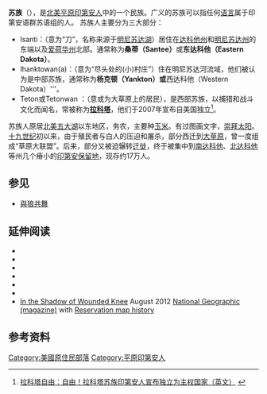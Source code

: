 {{Infobox Ethnic group
|group=苏族<br /><small>Očhéti Šakówį
|image=[[File:Sitting_Bull_-_edit2.jpg|200px]]
|image_caption=[[坐牛|坐牛]]，[[拉科塔|拉科塔]]人[http://en.wikipedia.org/wiki/Hunkpapa Hunkpapa]分支的首领及圣人，1885
|poptime=170,500+(2010年) <ref>{{cite web |url=http://www.census.gov/statab/www/sa04aian.pdf |title=United States Census Data |accessdate=2007-08-11 |format=PDF |archive-url=https://web.archive.org/web/20080829221107/http://www.census.gov/statab/www/sa04aian.pdf |archive-date=2008-08-29 |dead-url=yes }}ew and their daughters 15 married 25 or over</ref>
|popplace={{USA}}（[[南达科他州|南达科他州]]、[[明尼苏达州|明尼苏达州]]、[[内布拉斯加州|内布拉斯加州]]、[[蒙大拿州|蒙大拿州]]、[[北达科他州|北达科他州]]），<br />{{flagicon|Canada}} [[加拿大|加拿大]] （[[曼尼托巴|曼尼托巴]]、[[萨斯喀彻温|萨斯喀彻温]]、[[阿尔伯塔|阿尔伯塔]]）
|rels=[[基督教|基督教]] （包括“合一”[[syncretistic|syncretistic]]）、[[Midewiwin|Midewiwin]]
|langs=[[英语|英语]], [[苏族语|苏族语]], [[法语|法语]] 
|related=[[阿西尼博因人|阿西尼博因人]], [[Stoney|Stoney]] ([[Nakoda_(people)|Nakoda]]), and other [[Siouan|Siouan]] peoples
}}

'''苏族'''（{{lang-en|'''Sioux'''}}），是[[北美|北美]][[平原印第安人|平原印第安人]]中的一个民族。广义的苏族可以指任何[[语言|语言]]属于印第安语群苏语组的人。
苏族人主要分为三大部分：
* Isanti：（意为“刀”，名称来源于[[明尼苏达湖|明尼苏达湖]]）居住在[[达科他州|达科他州]]和[[明尼苏达州|明尼苏达州]]的东端以及[[爱荷华州|爱荷华州]]北部。通常称为'''桑蒂（Santee）'''或'''东达科他（Eastern Dakota）'''。
* Ihanktowan(a)：（意为“尽头处的(小)村庄”）住在明尼苏达河流域，他们被认为是中部苏族，通常称为'''杨克顿（Yankton）或'''西达科他（Western Dakota）'''。
* Teton或Tetonwan ：（意或为大草原上的居民），是西部苏族，以捕猎和战斗文化而闻名，常被称为'''[[拉科塔|拉科塔]]'''，他们于2007年宣布自美国独立<ref>[http://www.commondreams.org/news2007/1220-02.htm 拉科塔自由：自由！拉科塔苏族印第安人宣布独立为主权国家（英文）] {{webarchive|url=https://web.archive.org/web/20071231093051/http://www.commondreams.org/news2007/1220-02.htm |date=2007-12-31 }}</ref>。

苏族人原居[[北美|北美]][[五大湖|五大湖]]以东地区，务农，主要种[[玉米|玉米]]。有过图画文字，[[太陽崇拜|崇拜太阳]]。[[十九世纪|十九世纪]]初以来，由于殖民者与白人的压迫和屠杀，部分西迁到[[大草原|大草原]]，曾一度组成“草原大联盟”。后来，部分又被迫辗转[[迁徙|迁徙]]，终于被集中到[[南达科他州|南达科他]]、[[北达科他州|北达科他]]等州几个瘠小的[[印第安保留地|印第安保留地]]，现存约17万人。

== 参见 ==
*[[與狼共舞|與狼共舞]]

==延伸阅读==
{{refbegin}}
* {{cite book |last=Chaky |first=Doreen |year=2014 |title=Terrible justice: Sioux Chiefs and U.S. Soldiers on the Upper Missouri, 1854–1868 |publisher=University of Oklahoma Press |isbn=9780870624148}}
* {{cite book |last=Hassrick |first=Royal B |year=1977 |title=The Sioux: life and customs of a warrior society |url=https://books.google.com/?id=SiJT9rK6YugC&lpg=PP1 |publisher=University of Oklahoma Press |isbn=0-8061-0607-7 }}
* {{cite book |last=Gibbon |first=Guy E |year=2003 |title=The Sioux: the Dakota and Lakota nations |url=https://books.google.com/?id=Y8WyblLdXYIC&lpg=PP1 |publisher=Blackwell |isbn=1-55786-566-3}}
* {{cite book |last=McLaughlin |first=Marie L |year=2010 |title=Myths and Legends of the Sioux |url=https://books.google.com/?id=GL1Q5Twhg9gC&lpg=PP1 |publisher=BiblioBazaar |isbn=978-1-141-80554-9}}
* {{cite book |last=Hyde |first=George E |year=1993 |title=A Sioux chronicle |url=https://books.google.com/?id=iyOGOGPN9FkC&lpg=PP1 |publisher=University of Oklahoma Press |isbn=0-8061-2483-0}}
* {{cite book |last2=Brininstool |first2=E A |last=Standing Bear |first=Luther |year=2006 |title=My People the Sioux |url=https://archive.org/details/mypeoplesioux00stan |url-access=registration |publisher=University of Nebraska Press |isbn=0-8032-9332-1 }}
*[http://ngm.nationalgeographic.com/2012/08/pine-ridge/fuller-text In the Shadow of Wounded Knee] August 2012 [[National_Geographic_(magazine)|National Geographic (magazine)]] with [http://ngm.nationalgeographic.com/2012/08/pine-ridge/reservation-map Reservation map history]
{{refend}}

== 参考资料 ==
{{reflist}}

{{Authority control}}
[[Category:美國原住民部落|Category:美國原住民部落]]
[[Category:平原印第安人|Category:平原印第安人]]